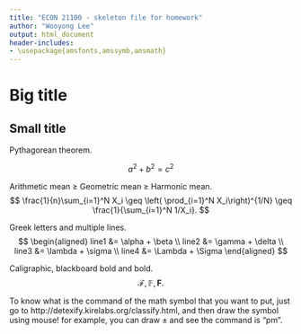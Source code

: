 ```yaml
---
title: "ECON 21100 - skeleton file for homework"
author: "Wooyong Lee"
output: html_document
header-includes:
- \usepackage{amsfonts,amssymb,amsmath}
---
```


# Big title

## Small title

Pythagorean theorem.

<!-- by using $$ and $$, you can display a math equation -->
$$
  a^2 + b^2 = c^2
$$

<!-- an inline math code is created by $...$ -->
Arithmetic mean $\geq$ Geometric mean $\geq$ Harmonic mean.
$$
  \frac{1}{n}\sum_{i=1}^N X_i \geq \left( \prod_{i=1}^N X_i\right)^{1/N} \geq \frac{1}{\sum_{i=1}^N 1/X_i}.
$$

Greek letters and multiple lines.
$$
  \begin{aligned}
  line1 &= \alpha + \beta   \\
  line2 &= \gamma + \delta  \\
  line3 &= \lambda + \sigma \\
  line4 &= \Lambda + \Sigma
  \end{aligned}
$$

Caligraphic, blackboard bold and bold.
$$
  \mathcal{F}, \mathbb{F}, \mathbf{F}.
$$

To know what is the command of the math symbol that you want to put, just go to http://detexify.kirelabs.org/classify.html, and then draw the symbol using mouse! for example, you can draw $\pm$ and see the command is "pm".